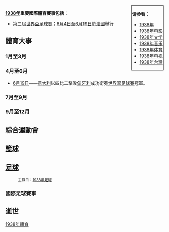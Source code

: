 {{YearTopicTOC|1938|体育}}
<div style="float:right; border:1px; border-style:solid; padding:2px"> 
'''请参看：'''
* [[1938年|1938年]]
* [[1938年电影|1938年电影]]
* [[1938年文学|1938年文学]]
* [[1938年音乐|1938年音乐]]
* [[1938年体育|1938年体育]]
* [[1938年电视|1938年电视]]
* [[1938年台灣|1938年台灣]]
</div>

'''[[1938年|1938年]]重要國際體育賽事包括'''：
*第三屆[[1938年世界盃足球賽|世界盃足球賽]]；[[6月4日|6月4日]]至[[6月19日|6月19日]]於[[法国|法國]]舉行

== 體育大事 ==
=== 1月至3月 ===

=== 4月至6月 ===
*[[6月19日|6月19日]]——[[意大利國家足球隊|意大利]]以四比二擊敗[[匈牙利國家足球隊|匈牙利]]成功衛冕[[1934年世界盃足球賽|世界盃足球賽]]冠軍。

=== 7月至9月 ===

=== 9月至12月 ===

== 綜合運動會 ==

== [[篮球|籃球]] ==

== [[足球|足球]] ==
:<small>主條目：[[1938年足球|1938年足球]]</small>
=== 國際足球賽事 ===

== 逝世 ==


[[Category:1938年體育|]]